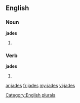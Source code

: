==English==

===Noun===
'''jades'''

# {{plural of|[[jade]]}}

===Verb===
'''jades'''

# {{third person singular of|jade}}

[[Category:English plurals]]

[[ar:jades]]
[[fr:jades]]
[[my:jades]]
[[vi:jades]]